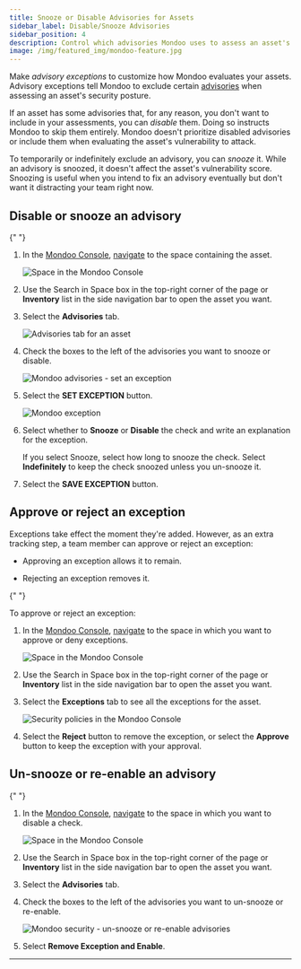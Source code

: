 ```yaml
---
title: Snooze or Disable Advisories for Assets
sidebar_label: Disable/Snooze Advisories
sidebar_position: 4
description: Control which advisories Mondoo uses to assess an asset's vulnerability
image: /img/featured_img/mondoo-feature.jpg
---
```


Make _advisory exceptions_ to customize how Mondoo evaluates your assets. Advisory exceptions tell Mondoo to exclude certain [advisories](/platform/security/posture/advisories/) when assessing an asset's security posture.

If an asset has some advisories that, for any reason, you don't want to include in your assessments, you can _disable_ them. Doing so instructs Mondoo to skip them entirely. Mondoo doesn't prioritize disabled advisories or include them when evaluating the asset's vulnerability to attack.

To temporarily or indefinitely exclude an advisory, you can _snooze_ it. While an advisory is snoozed, it doesn't affect the asset's vulnerability score. Snoozing is useful when you intend to fix an advisory eventually but don't want it distracting your team right now.

## Disable or snooze an advisory


<Partial />{" "}

1. In the [Mondoo Console](https://console.mondoo.com), [navigate](/platform/start/navigate/) to the space containing the asset.

   ![Space in the Mondoo Console](/img/platform/security/monitor-org.png)

2. Use the Search in Space box in the top-right corner of the page or **Inventory** list in the side navigation bar to open the asset you want.

3. Select the **Advisories** tab.

   ![Advisories tab for an asset](/img/platform/security/advisories-tab.png)

4. Check the boxes to the left of the advisories you want to snooze or disable.

   ![Mondoo advisories - set an exception](/img/platform/security/selected-advisories.png)

5. Select the **SET EXCEPTION** button.

   ![Mondoo exception](/img/platform/security/set-exception-advisory.png)

6. Select whether to **Snooze** or **Disable** the check and write an explanation for the exception.

   If you select Snooze, select how long to snooze the check. Select **Indefinitely** to keep the check snoozed unless you un-snooze it.

7. Select the **SAVE EXCEPTION** button.

## Approve or reject an exception

Exceptions take effect the moment they're added. However, as an extra tracking step, a team member can approve or reject an exception:

- Approving an exception allows it to remain.

- Rejecting an exception removes it.

<Partial />{" "}

To approve or reject an exception:

1. In the [Mondoo Console](https://console.mondoo.com), [navigate](/platform/start/navigate/) to the space in which you want to approve or deny exceptions.

   ![Space in the Mondoo Console](/img/platform/security/monitor-org.png)

2. Use the Search in Space box in the top-right corner of the page or **Inventory** list in the side navigation bar to open the asset you want.

3. Select the **Exceptions** tab to see all the exceptions for the asset.

   ![Security policies in the Mondoo Console](/img/platform/security/approve-reject.png)

4. Select the **Reject** button to remove the exception, or select the **Approve** button to keep the exception with your approval.

## Un-snooze or re-enable an advisory

<Partial />{" "}

1. In the [Mondoo Console](https://console.mondoo.com), [navigate](/platform/start/navigate/) to the space in which you want to disable a check.

   ![Space in the Mondoo Console](/img/platform/security/monitor-org.png)

2. Use the Search in Space box in the top-right corner of the page or **Inventory** list in the side navigation bar to open the asset you want.

3. Select the **Advisories** tab.

4. Check the boxes to the left of the advisories you want to un-snooze or re-enable.

   ![Mondoo security - un-snooze or re-enable advisories](/img/platform/security/remove.png)

5. Select **Remove Exception and Enable**.

---
